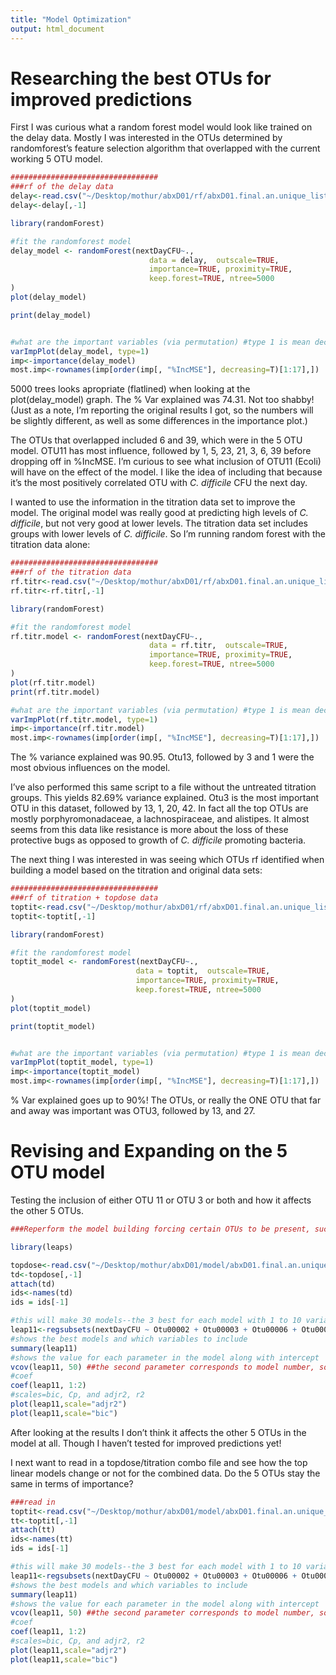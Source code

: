```yaml
---
title: "Model Optimization"
output: html_document
---
```


# Researching the best OTUs for improved predictions
First I was curious what a random forest model would look like trained on the delay data. Mostly I was interested in the OTUs determined by randomforest's feature selection algorithm that overlapped with the current working 5 OTU model.


``` r
#################################
###rf of the delay data
delay<-read.csv("~/Desktop/mothur/abxD01/rf/abxD01.final.an.unique_list.0.03.subsample.0.03.pick.shared.rf.delay.regression.logtrans.filter16mintot.csv", header=T)
delay<-delay[,-1]

library(randomForest)

#fit the randomforest model
delay_model <- randomForest(nextDayCFU~., 
                               data = delay,  outscale=TRUE,
                               importance=TRUE, proximity=TRUE,
                               keep.forest=TRUE, ntree=5000
)
plot(delay_model)

print(delay_model)


#what are the important variables (via permutation) #type 1 is mean decrease in accuracy, type 2 is mean decrease in node impurity
varImpPlot(delay_model, type=1)
imp<-importance(delay_model)
most.imp<-rownames(imp[order(imp[, "%IncMSE"], decreasing=T)[1:17],])
```

5000 trees looks apropriate (flatlined) when looking at the plot(delay_model) graph. The % Var explained was 74.31. Not too shabby! (Just as a note, I'm reporting the original results I got, so the numbers will be slightly different, as well as some differences in the importance plot.)

The OTUs that overlapped included 6 and 39, which were in the 5 OTU model. OTU11 has most influence, followed by 1, 5, 23, 21, 3, 6, 39 before dropping off in %IncMSE.  I'm curious to see what inclusion of OTU11 (Ecoli) will have on the effect of the model. I like the idea of including that because it's the most positively correlated OTU with *C. difficile* CFU the next day.


I wanted to use the information in the titration data set to improve the model. The original model was really good at predicting high levels of *C. difficile*, but not very good at lower levels. The titration data set includes groups with lower levels of *C. difficile*. So I'm running random forest with the titration data alone:

``` r
#################################
###rf of the titration data
rf.titr<-read.csv("~/Desktop/mothur/abxD01/rf/abxD01.final.an.unique_list.0.03.subsample.0.03.pick.shared.rf.newtitration.regression.logtrans.filter16mintot.noUntr.csv", header=T)
rf.titr<-rf.titr[,-1]

library(randomForest)

#fit the randomforest model
rf.titr.model <- randomForest(nextDayCFU~., 
                               data = rf.titr,  outscale=TRUE,
                               importance=TRUE, proximity=TRUE,
                               keep.forest=TRUE, ntree=5000
)
plot(rf.titr.model)
print(rf.titr.model)

#what are the important variables (via permutation) #type 1 is mean decrease in accuracy, type 2 is mean decrease in node impurity
varImpPlot(rf.titr.model, type=1)
imp<-importance(rf.titr.model)
most.imp<-rownames(imp[order(imp[, "%IncMSE"], decreasing=T)[1:17],])

```

The % variance explained was 90.95. Otu13, followed by 3 and 1 were the most obvious influences on the model. 

I've also performed this same script to a file without the untreated titration groups. This yields 82.69% variance explained.  Otu3 is the most important OTU in this dataset, followed by 13, 1, 20, 42. In fact all the top OTUs are mostly porphyromonadaceae, a lachnospiraceae, and alistipes. It almost seems from this data like resistance is more about the loss of these protective bugs as opposed to growth of *C. difficile* promoting bacteria. 


The next thing I was interested in was seeing which OTUs rf identified when building a model based on the titration and original data sets:

``` r
#################################
###rf of titration + topdose data
toptit<-read.csv("~/Desktop/mothur/abxD01/rf/abxD01.final.an.unique_list.0.03.subsample.0.03.pick.shared.rf.toptit.regression.logtrans.filter16mintot.csv", header=T)
toptit<-toptit[,-1]

library(randomForest)

#fit the randomforest model
toptit_model <- randomForest(nextDayCFU~., 
                            data = toptit,  outscale=TRUE,
                            importance=TRUE, proximity=TRUE,
                            keep.forest=TRUE, ntree=5000
)
plot(toptit_model)

print(toptit_model)


#what are the important variables (via permutation) #type 1 is mean decrease in accuracy, type 2 is mean decrease in node impurity
varImpPlot(toptit_model, type=1)
imp<-importance(toptit_model)
most.imp<-rownames(imp[order(imp[, "%IncMSE"], decreasing=T)[1:17],])

```

% Var explained goes up to 90%! The OTUs, or really the ONE OTU that far and away was important was OTU3, followed by 13, and 27. 


# Revising and Expanding on the 5 OTU model

Testing the inclusion of either OTU 11 or OTU 3 or both and how it affects the other 5 OTUs.
```r
###Reperform the model building forcing certain OTUs to be present, such as OTU11 and OTU3. 

library(leaps)

topdose<-read.csv("~/Desktop/mothur/abxD01/model/abxD01.final.an.unique_list.0.03.subsample.filter16mintotal.shared.topdose2.logtrans.19otus.rfnegpos.csv", header=T)
td<-topdose[,-1]
attach(td)
ids<-names(td)
ids = ids[-1]

#this will make 30 models--the 3 best for each model with 1 to 10 variables
leap11<-regsubsets(nextDayCFU ~ Otu00002 + Otu00003 + Otu00006 + Otu00007 + Otu00011 + Otu00013 + Otu00015 + Otu00019 + Otu00020 + Otu00023 + Otu00027 + Otu00029 + Otu00039 + Otu00044 + Otu00065 + Otu00078 + Otu00120 + Otu00283 + Otu00431, data=td, nbest=3, nvmax=10, force.in=c(5)) #the force.in parameter takes 2=OTU3, 5=OTU11
#shows the best models and which variables to include
summary(leap11)
#shows the value for each parameter in the model along with intercept
vcov(leap11, 50) ##the second parameter corresponds to model number, so 50 is the max/last model
#coef
coef(leap11, 1:2)
#scales=bic, Cp, and adjr2, r2
plot(leap11,scale="adjr2")
plot(leap11,scale="bic")
```

After looking at the results I don't think it affects the other 5 OTUs in the model at all. Though I haven't tested for improved predictions yet! 

I next want to read in a topdose/titration combo file and see how the top linear models change or not for the combined data. Do the 5 OTUs stay the same in terms of importance?

```r
###read in 
toptit<-read.csv("~/Desktop/mothur/abxD01/model/abxD01.final.an.unique_list.0.03.subsample.filter16mintotal.shared.toptit.logtrans.19otus.rfnegpos.csv", header=T)
tt<-toptit[,-1]
attach(tt)
ids<-names(tt)
ids = ids[-1]

#this will make 30 models--the 3 best for each model with 1 to 10 variables
leap11<-regsubsets(nextDayCFU ~ Otu00002 + Otu00003 + Otu00006 + Otu00007 + Otu00011 + Otu00013 + Otu00015 + Otu00019 + Otu00020 + Otu00023 + Otu00027 + Otu00029 + Otu00039 + Otu00044 + Otu00065 + Otu00078 + Otu00120 + Otu00283 + Otu00431, data=tt, nbest=3, nvmax=10, force.in=NULL) #the force.in parameter takes 2=OTU3, 5=OTU11
#shows the best models and which variables to include
summary(leap11)
#shows the value for each parameter in the model along with intercept
vcov(leap11, 50) ##the second parameter corresponds to model number, so 50 is the max/last model
#coef
coef(leap11, 1:2)
#scales=bic, Cp, and adjr2, r2
plot(leap11,scale="adjr2")
plot(leap11,scale="bic")
```

